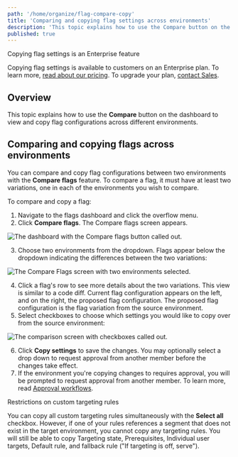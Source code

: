 ```yaml
---
path: '/home/organize/flag-compare-copy'
title: 'Comparing and copying flag settings across environments'
description: 'This topic explains how to use the Compare button on the dashboard to view and copy flag configurations across different environments.'
published: true
---
```


<Callout intent="primary">
<CalloutTitle>Copying flag settings is an Enterprise feature</CalloutTitle>
<CalloutDescription>

Copying flag settings is available to customers on an Enterprise plan. To learn more, [read about our pricing](https://launchdarkly.com/pricing/). To upgrade your plan, [contact Sales](https://launchdarkly.com/contact-sales/).

</CalloutDescription>
</Callout>

## Overview

This topic explains how to use the **Compare** button on the dashboard to view and copy flag configurations across different environments.

## Comparing and copying flags across environments

You can compare and copy flag configurations between two environments with the **Compare flags** feature. To compare a flag, it must have at least two variations, one in each of the environments you wish to compare.

To compare and copy a flag:

1. Navigate to the flags dashboard and click the overflow menu.
2. Click **Compare flags**. The Compare flags screen appears.

![The dashboard with the Compare flags button called out.](../../images/flag-compare-callout.png)

3. Choose two environments from the dropdown. Flags appear below the dropdown indicating the differences between the two variations:

![The Compare Flags screen with two environments selected.](../../images/flag-comparing-two-environments.png)


4. Click a flag's row to see more details about the two variations. This view is similar to a code diff. Current flag configuration appears on the left, and on the right, the proposed flag configuration. The proposed flag configuration is the flag variation from the source environment.
5. Select checkboxes to choose which settings you would like to copy over from the source environment:

![The comparison screen with checkboxes called out.](../../images/flag-copy-options-callout.png)


6. Click **Copy settings** to save the changes. You may optionally select a drop down to request approval from another member before the changes take effect.
7. If the environment you're copying changes to requires approval, you will be prompted to request approval from another member. To learn more, read [Approval workflows](/home/feature-workflows/approvals).


<Callout intent="alert">
<CalloutTitle>Restrictions on custom targeting rules</CalloutTitle>
<CalloutDescription>

You can copy all custom targeting rules simultaneously with the **Select all** checkbox. However, if one of your rules references a segment that does not exist in the target environment, you cannot copy any targeting rules. You will still be able to copy Targeting state, Prerequisites, Individual user targets, Default rule, and fallback rule ("If targeting is off, serve").

</CalloutDescription>
</Callout>

